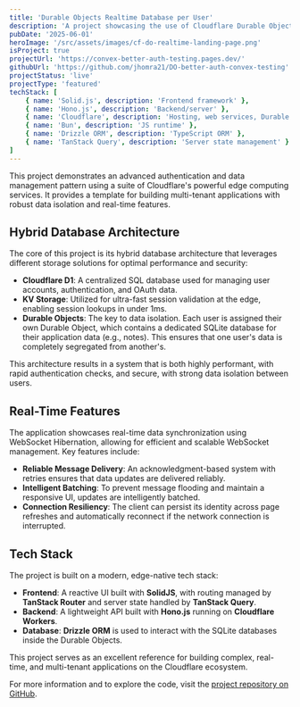 ```yaml
---
title: 'Durable Objects Realtime Database per User'
description: 'A project showcasing the use of Cloudflare Durable Objects with a per-user SQLite database, and real-time capabilities using WebSocket Hibernation.'
pubDate: '2025-06-01'
heroImage: '/src/assets/images/cf-do-realtime-landing-page.png'
isProject: true
projectUrl: 'https://convex-better-auth-testing.pages.dev/'
githubUrl: 'https://github.com/jhomra21/DO-better-auth-convex-testing'
projectStatus: 'live'
projectType: 'featured'
techStack: [
    { name: 'Solid.js', description: 'Frontend framework' },
    { name: 'Hono.js', description: 'Backend/server' },
    { name: 'Cloudflare', description: 'Hosting, web services, Durable Objects, D1' },
    { name: 'Bun', description: 'JS runtime' },
    { name: 'Drizzle ORM', description: 'TypeScript ORM' },
    { name: 'TanStack Query', description: 'Server state management' }
]
---
```


This project demonstrates an advanced authentication and data management pattern using a suite of Cloudflare's powerful edge computing services. It provides a template for building multi-tenant applications with robust data isolation and real-time features.

## Hybrid Database Architecture

The core of this project is its hybrid database architecture that leverages different storage solutions for optimal performance and security:

-   **Cloudflare D1**: A centralized SQL database used for managing user accounts, authentication, and OAuth data.
-   **KV Storage**: Utilized for ultra-fast session validation at the edge, enabling session lookups in under 1ms.
-   **Durable Objects**: The key to data isolation. Each user is assigned their own Durable Object, which contains a dedicated SQLite database for their application data (e.g., notes). This ensures that one user's data is completely segregated from another's.

This architecture results in a system that is both highly performant, with rapid authentication checks, and secure, with strong data isolation between users.

## Real-Time Features

The application showcases real-time data synchronization using WebSocket Hibernation, allowing for efficient and scalable WebSocket management. Key features include:

-   **Reliable Message Delivery**: An acknowledgment-based system with retries ensures that data updates are delivered reliably.
-   **Intelligent Batching**: To prevent message flooding and maintain a responsive UI, updates are intelligently batched.
-   **Connection Resiliency**: The client can persist its identity across page refreshes and automatically reconnect if the network connection is interrupted.

## Tech Stack

The project is built on a modern, edge-native tech stack:

-   **Frontend**: A reactive UI built with **SolidJS**, with routing managed by **TanStack Router** and server state handled by **TanStack Query**.
-   **Backend**: A lightweight API built with **Hono.js** running on **Cloudflare Workers**.
-   **Database**: **Drizzle ORM** is used to interact with the SQLite databases inside the Durable Objects.

This project serves as an excellent reference for building complex, real-time, and multi-tenant applications on the Cloudflare ecosystem.

For more information and to explore the code, visit the [project repository on GitHub](https://github.com/jhomra21/DO-better-auth-convex-testing). 